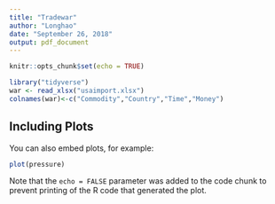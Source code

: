 ```yaml
---
title: "Tradewar"
author: "Longhao"
date: "September 26, 2018"
output: pdf_document
---
```


```r
knitr::opts_chunk$set(echo = TRUE)
```

```r
library("tidyverse")
war <- read_xlsx("usaimport.xlsx")
colnames(war)<-c("Commodity","Country","Time","Money")
```

## Including Plots

You can also embed plots, for example:

```r
plot(pressure)
```

Note that the `echo = FALSE` parameter was added to the code chunk to prevent printing of the R code that generated the plot.


